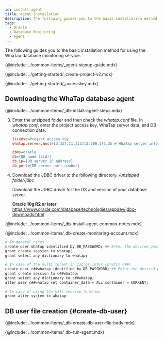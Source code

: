```yaml
---
id: install-agent
title: Agent Installation
description: The following guides you to the basic installation method for using the WhaTap database monitoring service.
tags:
  - Oracle
  - Database Monitoring
  - Agent
---
```



The following guides you to the basic installation method for using the WhaTap database monitoring service.

{@include: ../common-items/_agent-signup-guide.mdx}  

<Youtube ko='RhU3f3d7k1A' en='wQbXDKNdDfA' ja='wQbXDKNdDfA' />

{@include: ../getting-started/_create-project-v2.mdx}  

{@include: ../getting-started/_accesskey.mdx}

## Downloading the WhaTap database agent

{@include: ../common-items/_db-install-agent-steps.mdx} 

3.  Enter the unzipped folder and then check the _whatap.conf_ file. In _whatap.conf_, enter the project access key, WhaTap server data, and DB connection data.

    ```ini title='whatap.conf'
    license=Project access key
    whatap.server.host=13.124.11.223/13.209.172.35 # WhaTap server info

    dbms=oracle
    db={DB name (sid)}
    db_ip={DB server IP address}
    db_port={DB server port number}
    ```

4.  Download the JDBC driver to the following directory. _/unzipped folder/jdbc_

    Download the JDBC driver for the OS and version of your database server. 

    **Oracle 10g R2 or later**: https://www.oracle.com/database/technologies/appdev/jdbc-downloads.html

<!-- 공통 Notes -->

{@include: ../common-items/_db-install-agent-common-notes.mdx}

<!-- 모니터링용 계정 생성 -->

{@include: ../common-items/_db-create-monitoring-account.mdx}

<!-- Oracle -->

```bash showLineNumbers
# In general cases
create user whatap identified by DB_PASSWORD; ## Enter the desired password.
grant create session to whatap;
grant select any dictionary to whatap;
 
# In case of the multi tenant in 12c or later (prefix c##)
create user c##whatap identified by DB_PASSWORD; ## Enter the desired password.
grant create session to c##whatap;
grant select any dictionary to c##whatap;
alter user c##whatap set container_data = ALL container = CURRENT;
 
# In case of using the kill session function
grant alter system to whatap
```

## DB user file creation {#create-db-user}

<DBuserDesc name='default'/>

{@include: ../common-items/_db-create-db-user-file-body.mdx} 

<!--## 에이전트 실행-->

{@include: ../common-items/_db-run-agent.mdx}
